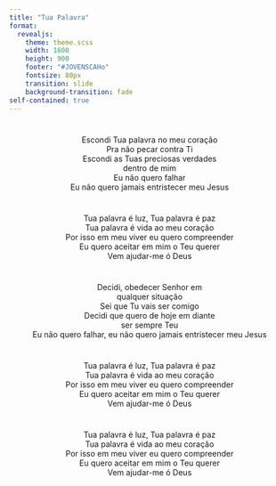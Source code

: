 ```yaml
---
title: "Tua Palavra"
format: 
  revealjs:
    theme: theme.scss
    width: 1600
    height: 900
    footer: "#JOVENSCAHo"
    fontsize: 80px
    transition: slide
    background-transition: fade
self-contained: true
---
```


#
<center>
Escondi Tua palavra no meu coração <br>
Pra não pecar contra Ti <br>
Escondi as Tuas preciosas verdades <br>
dentro de mim <br>
Eu não quero falhar <br>
Eu não quero jamais entristecer meu Jesus <br>
</center>

#
<center>
Tua palavra é luz, Tua palavra é paz <br>
Tua palavra é vida ao meu coração <br>
Por isso em meu viver eu quero compreender <br>
Eu quero aceitar em mim o Teu querer <br>
Vem ajudar-me ó Deus <br>
</center>

#
<center>
Decidi, obedecer Senhor em <br>
qualquer situação <br>
Sei que Tu vais ser comigo <br>
Decidi que quero de hoje em diante <br>
ser sempre Teu <br>
Eu não quero falhar, eu não quero jamais entristecer meu Jesus <br>
</center>

#
<center>
Tua palavra é luz, Tua palavra é paz <br>
Tua palavra é vida ao meu coração <br>
Por isso em meu viver eu quero compreender <br>
Eu quero aceitar em mim o Teu querer <br>
Vem ajudar-me ó Deus <br>
</center>

#

<center>
Tua palavra é luz, Tua palavra é paz <br>
Tua palavra é vida ao meu coração <br>
Por isso em meu viver eu quero compreender <br>
Eu quero aceitar em mim o Teu querer <br>
Vem ajudar-me ó Deus <br>
</center>